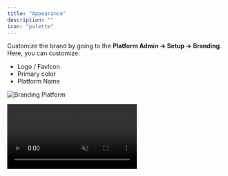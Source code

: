 ```yaml
---
title: "Appearance"
description: ""
icon: "palette"
---
```


<Snippet file="enterprise-feature.mdx" />

Customize the brand by going to the **Platform Admin -> Setup -> Branding**. Here, you can customize:

- Logo / FavIcon
- Primary color
- Platform Name

![Branding Platform](/resources/screenshots/branding.png)


<video controls autoplay muted loop playsinline className="w-full aspect-video" src="https://cdn.ensemble.com/videos/showcase/appearance.mp4">
</video>
